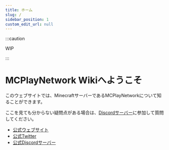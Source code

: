 ```yaml
---
title: ホーム
slug: /
sidebar_position: 1
custom_edit_url: null
---
```


:::caution

WIP

:::

# MCPlayNetwork Wikiへようこそ

このウェブサイトでは、MinecraftサーバーであるMCPlayNetworkについて知ることができます。

ここを見ても分からない疑問点がある場合は、[Discordサーバー](https://discord.io/mcplaynetwork)に参加して質問してください。

- [公式ウェブサイト](https://www.mcplay.biz)
- [公式Twitter](https://twitter.com/MCPlayNetwork)
- [公式Discordサーバー](https://www.mcplay.biz/discord)
